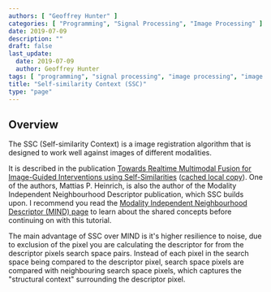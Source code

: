 ```yaml
---
authors: [ "Geoffrey Hunter" ]
categories: [ "Programming", "Signal Processing", "Image Processing" ]
date: 2019-07-09
description: ""
draft: false
last_update:
  date: 2019-07-09
  author: Geoffrey Hunter
tags: [ "programming", "signal processing", "image processing", "image registration", "self-similarity context", "SSC", "modality independent neighbourhood descriptor", "MIND" ]
title: "Self-similarity Context (SSC)"
type: "page"
---
```



## Overview

The SSC (Self-similarity Context) is a image registration algorithm that is designed to work well against images of different modalities.

It is described in the publication [Towards Realtime Multimodal Fusion for Image-Guided Interventions using Self-Similarities](http://www.mpheinrich.de/pub/miccai2013_943_mheinrich.pdf) ([cached local copy](TowardsRealtimeMultimodalFusionForImageGuidedInterventionsUsingSelfSimilarities.pdf)). One of the authors, Mattias P. Heinrich, is also the author of the Modality Independent Neighbourhood Descriptor publication, which SSC builds upon. I recommend you read the [Modality Independent Neighbourhood Descriptor (MIND) page](/programming/signal-processing/image-processing/image-registration/modality-independent-neighbourhood-descriptor-mind/) to learn about the shared concepts before continuing on with this tutorial.

The main advantage of SSC over MIND is it's higher resilience to noise, due to exclusion of the pixel you are calculating the descriptor for from the descriptor pixels search space pairs. Instead of each pixel in the search space being compared to the descriptor pixel, search space pixels are compared with neighbouring search space pixels, which captures the "structural context" surrounding the descriptor pixel.